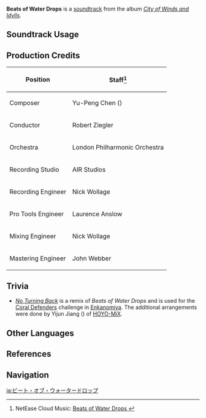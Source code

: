 {{Soundtrack Infobox
|image          = City of Winds and Idylls.png
|album          = City of Winds and Idylls
|disc           = 3
|number         = 57
|featured       =
|featured2      =
|featured3      =
|featured_disc  =
|featured_disc2 =
|featured_disc3 =
|youtube_id     = MwHcKVa34Fc
|spotify_id     = 7fbQWiF5jQdjo1twCCsdaN
|previous       = Charge! Fearless Warriors
|next           = Magic Intrigues
}}
'''Beats of Water Drops''' is a [[soundtrack]] from the album ''[[City of Winds and Idylls]]''.

==Soundtrack Usage==
{{Soundtrack Usage
|domain   = Cecilia Garden;;Cloud Retainer's Abode;;Qingxu Pool Underground Ruins
}}

==Production Credits==
{| class="wikitable"
! Position
! Staff<ref>NetEase Cloud Music: [https://music.163.com/#/song?id=1481390947 Beats of Water Drops {{zh|水滴的节拍}}]</ref>
|-
! Composer
| Yu-Peng Chen ({{zh|陈致逸}})
|-
! Conductor
| Robert Ziegler
|-
! Orchestra
| London Philharmonic Orchestra
|-
! Recording Studio
| AIR Studios
|-
! Recording Engineer
| Nick Wollage
|-
! Pro Tools Engineer
| Laurence Anslow
|-
! Mixing Engineer
| Nick Wollage
|-
! Mastering Engineer
| John Webber
|}

==Trivia==
* <section begin="BeatsofWaterDropsRemix" />''[[No Turning Back]]'' is a remix of ''Beats of Water Drops'' and is used for the [[Coral Defenders]] challenge in [[Enkanomiya]]. The additional arrangements were done by Yijun Jiang ({{zh|姜以君}}) of [[HOYO-MiX]].<section end="BeatsofWaterDropsRemix" />

==Other Languages==
{{Other Languages
|en      = Beats of Water Drops
|zhs     = 水滴的节拍
|zhs_rm  = Shuǐdī de Jiépāi
|zht     = 水滴的節拍
|zht_rm  = Shuǐdī de Jiépāi
|zh_tl   = Beat of Water Drops
|ja      = ビート・オブ・ウォータードロップ
|ja_rm   = Biito Obu Wootaa Doroppu
|ja_tl   = Beat of Water Drop
}}

==References==
{{Reflist}}

==Navigation==
{{Soundtrack Navbox|City of Winds and Idylls}}

[[ja:ビート・オブ・ウォータードロップ]]
